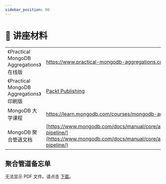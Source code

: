 ```yaml
---
sidebar_position: 90
---
```


# 📘 讲座材料

|||
|-|:-|
|《Practical MongoDB Aggregations》在线版|https://www.practical-mongodb-aggregations.com/|
|《Practical MongoDB Aggregations》印刷版|[Packt Publishing](https://www.packtpub.com/product/practical-mongodb-aggregations/9781835080641)|
|MongoDB 大学课程|https://learn.mongodb.com/courses/mongodb-aggregation|
|MongoDB 聚合管道文档|[https://www.mongodb.com/docs/manual/core/aggregation-pipeline/](https://www.mongodb.com/docs/manual/core/aggregation-pipeline/)|


## 聚合管道备忘单


<object data={SamplePDF} type="application/pdf" width="100%" height="500px">
<p>无法显示 PDF 文件。请点击 <a href="/pdf/Aggregation Pipelines CheatSheet.pdf">下载</a>。</p>
</object>